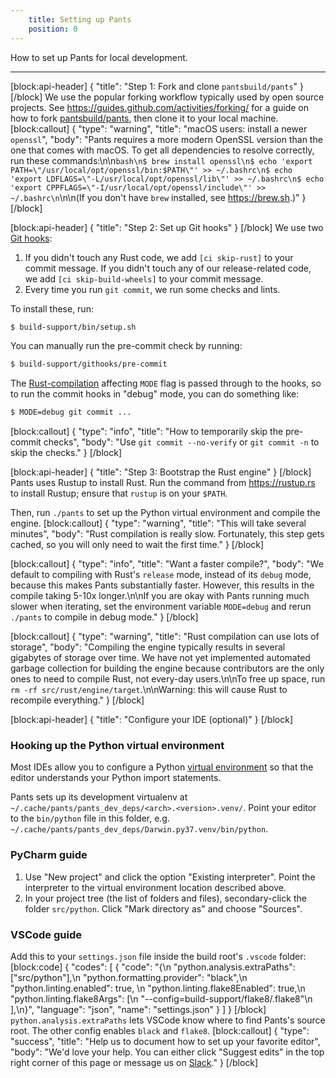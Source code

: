 ```yaml
---
    title: Setting up Pants
    position: 0
---
```


How to set up Pants for local development.

---

[block:api-header]
{
  "title": "Step 1: Fork and clone `pantsbuild/pants`"
}
[/block]
We use the popular forking workflow typically used by open source projects. See https://guides.github.com/activities/forking/ for a guide on how to fork [pantsbuild/pants](https://github.com/pantsbuild/pants), then clone it to your local machine.
[block:callout]
{
  "type": "warning",
  "title": "macOS users: install a newer `openssl`",
  "body": "Pants requires a more modern OpenSSL version than the one that comes with macOS. To get all dependencies to resolve correctly, run these commands:\n\n```bash\n$ brew install openssl\n$ echo 'export PATH=\"/usr/local/opt/openssl/bin:$PATH\"' >> ~/.bashrc\n$ echo 'export LDFLAGS=\"-L/usr/local/opt/openssl/lib\"' >> ~/.bashrc\n$ echo 'export CPPFLAGS=\"-I/usr/local/opt/openssl/include\"' >> ~/.bashrc\n```\n\n(If you don't have `brew` installed, see https://brew.sh.)"
}
[/block]

[block:api-header]
{
  "title": "Step 2: Set up Git hooks"
}
[/block]
We use two [Git hooks](https://git-scm.com/book/en/v2/Customizing-Git-Git-Hooks):

1. If you didn't touch any Rust code, we add `[ci skip-rust]` to your commit message. If you didn't touch any of our release-related code, we add `[ci skip-build-wheels]` to your commit message.
2. Every time you run `git commit`, we run some checks and lints.

To install these, run:

```bash
$ build-support/bin/setup.sh
```

You can manually run the pre-commit check by running:

```bash
$ build-support/githooks/pre-commit
```

The [Rust-compilation](doc:contributions-rust) affecting `MODE` flag is passed through to the hooks, so to run the commit hooks in "debug" mode, you can do something like:
```bash
$ MODE=debug git commit ...
```
[block:callout]
{
  "type": "info",
  "title": "How to temporarily skip the pre-commit checks",
  "body": "Use `git commit --no-verify` or `git commit -n` to skip the checks."
}
[/block]

[block:api-header]
{
  "title": "Step 3: Bootstrap the Rust engine"
}
[/block]
Pants uses Rustup to install Rust. Run the command from https://rustup.rs to install Rustup; ensure that `rustup` is on your `$PATH`.

Then, run `./pants` to set up the Python virtual environment and compile the engine.
[block:callout]
{
  "type": "warning",
  "title": "This will take several minutes",
  "body": "Rust compilation is really slow. Fortunately, this step gets cached, so you will only need to wait the first time."
}
[/block]

[block:callout]
{
  "type": "info",
  "title": "Want a faster compile?",
  "body": "We default to compiling with Rust's `release` mode, instead of its `debug` mode, because this makes Pants substantially faster.  However, this results in the compile taking 5-10x longer.\n\nIf you are okay with Pants running much slower when iterating, set the environment variable `MODE=debug` and rerun `./pants` to compile in debug mode."
}
[/block]

[block:callout]
{
  "type": "warning",
  "title": "Rust compilation can use lots of storage",
  "body": "Compiling the engine typically results in several gigabytes of storage over time. We have not yet implemented automated garbage collection for building the engine because contributors are the only ones to need to compile Rust, not every-day users.\n\nTo free up space, run `rm -rf src/rust/engine/target`.\n\nWarning: this will cause Rust to recompile everything."
}
[/block]

[block:api-header]
{
  "title": "Configure your IDE (optional)"
}
[/block]
### Hooking up the Python virtual environment

Most IDEs allow you to configure a Python [virtual environment](https://docs.python.org/3/tutorial/venv.html) so that the editor understands your Python import statements. 

Pants sets up its development virtualenv at `~/.cache/pants/pants_dev_deps/<arch>.<version>.venv/`. Point your editor to the `bin/python` file in this folder, e.g. `~/.cache/pants/pants_dev_deps/Darwin.py37.venv/bin/python`.

### PyCharm guide

1. Use "New project" and click the option "Existing interpreter". Point the interpreter to the virtual environment location described above.
2. In your project tree (the list of folders and files), secondary-click the folder `src/python`. Click "Mark directory as" and choose "Sources". 

### VSCode guide

Add this to your `settings.json` file inside the build root's `.vscode` folder:
[block:code]
{
  "codes": [
    {
      "code": "{\n  \"python.analysis.extraPaths\": [\"src/python\"],\n  \"python.formatting.provider\": \"black\",\n  \"python.linting.enabled\": true,  \n  \"python.linting.flake8Enabled\": true,\n  \"python.linting.flake8Args\": [\n    \"--config=build-support/flake8/.flake8\"\n  ],\n}",
      "language": "json",
      "name": "settings.json"
    }
  ]
}
[/block]
`python.analysis.extraPaths` lets VSCode know where to find Pants's source root. The other config enables `black` and `flake8`.
[block:callout]
{
  "type": "success",
  "title": "Help us to document how to set up your favorite editor",
  "body": "We'd love your help. You can either click \"Suggest edits\" in the top right corner of this page or message us on [Slack](doc:community)."
}
[/block]